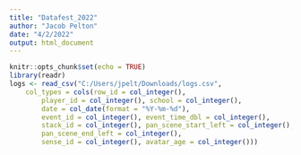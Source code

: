 ```yaml
---
title: "Datafest_2022"
author: "Jacob Pelton"
date: "4/2/2022"
output: html_document
---
```


```r
knitr::opts_chunk$set(echo = TRUE)
library(readr)
logs <- read_csv("C:/Users/jpelt/Downloads/logs.csv", 
    col_types = cols(row_id = col_integer(), 
        player_id = col_integer(), school = col_integer(), 
        date = col_date(format = "%Y-%m-%d"), 
        event_id = col_integer(), event_time_dbl = col_integer(), 
        stack_id = col_integer(), pan_scene_start_left = col_integer(), 
        pan_scene_end_left = col_integer(), 
        sense_id = col_integer(), avatar_age = col_integer()))
```


